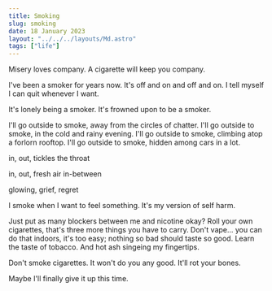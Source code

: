 ```yaml
---
title: Smoking
slug: smoking
date: 18 January 2023
layout: "../../../layouts/Md.astro"
tags: ["life"]
---
```


Misery loves company.
A cigarette will keep you company.

I've been a smoker for years now. 
It's off and on and off and on.
I tell myself I can quit whenever I want.

It's lonely being a smoker.
It's frowned upon to be a smoker.

I'll go outside to smoke, away from the circles of chatter.
I'll go outside to smoke, in the cold and rainy evening.
I'll go outside to smoke, climbing atop a forlorn rooftop.
I'll go outside to smoke, hidden among cars in a lot.

in, out, tickles the throat

in, out, fresh air in-between

glowing, grief, regret

I smoke when I want to feel something.
It's my version of self harm.

Just put as many blockers between me and nicotine okay?
Roll your own cigarettes, that's three more things you have to carry.
Don't vape... you can do that indoors, it's too easy; nothing so bad should taste so good.
Learn the taste of tobacco.
And hot ash singeing my fingertips.

Don't smoke cigarettes.
It won't do you any good.
It'll rot your bones.

Maybe I'll finally give it up this time.
